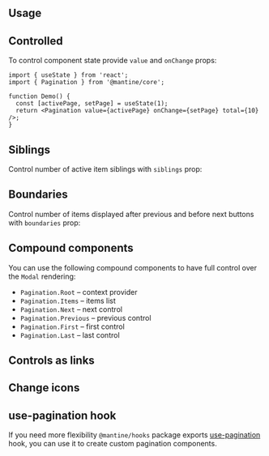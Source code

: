 

## Usage

<Demo data={PaginationDemos.configurator} />

## Controlled

To control component state provide `value` and `onChange` props:

```tsx
import { useState } from 'react';
import { Pagination } from '@mantine/core';

function Demo() {
  const [activePage, setPage] = useState(1);
  return <Pagination value={activePage} onChange={setPage} total={10} />;
}
```

## Siblings

Control number of active item siblings with `siblings` prop:

<Demo data={PaginationDemos.siblings} />

## Boundaries

Control number of items displayed after previous and before next buttons with `boundaries` prop:

<Demo data={PaginationDemos.boundaries} />

<StylesApiSelectors component="Pagination" />

<Demo data={PaginationDemos.stylesApi} />

## Compound components

You can use the following compound components to have full control over the `Modal` rendering:

- `Pagination.Root` – context provider
- `Pagination.Items` – items list
- `Pagination.Next` – next control
- `Pagination.Previous` – previous control
- `Pagination.First` – first control
- `Pagination.Last` – last control

<Demo data={PaginationDemos.composition} />

## Controls as links

<Demo data={PaginationDemos.links} />

## Change icons

<Demo data={PaginationDemos.icons} />

## use-pagination hook

If you need more flexibility `@mantine/hooks` package exports [use-pagination](/hooks/use-pagination/) hook,
you can use it to create custom pagination components.
